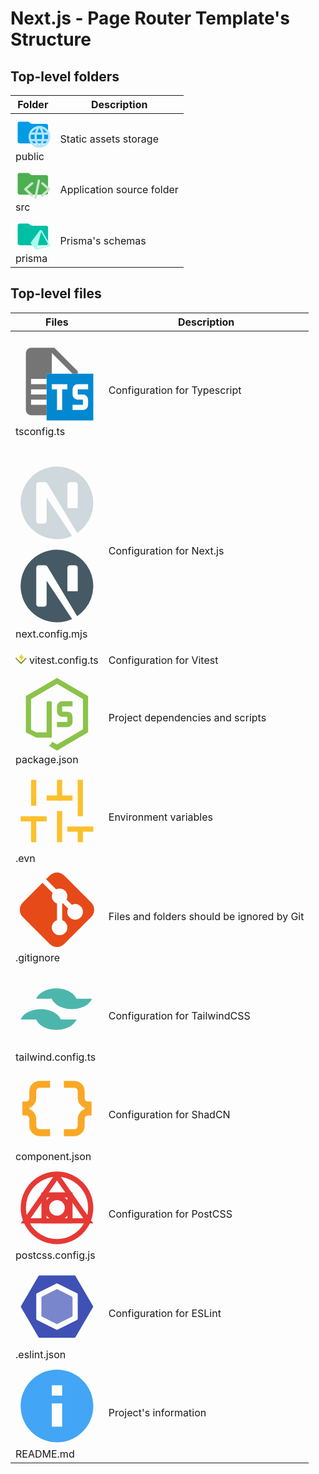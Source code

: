 # Next.js - Page Router Template's Structure

## Top-level folders

| Folder | Description |
| ---------- | -------------------- |
| <svg xmlns="http://www.w3.org/2000/svg" className="size-5 inline" viewBox="0 0 32 32"><path fill="#039be5" d="m13.844 7.536-1.288-1.072A2 2 0 0 0 11.276 6H4a2 2 0 0 0-2 2v16a2 2 0 0 0 2 2h24a2 2 0 0 0 2-2V10a2 2 0 0 0-2-2H15.124a2 2 0 0 1-1.28-.464Z"/><path fill="#b3e5fc" d="M22 10a10 10 0 1 0 10 10 10 10 0 0 0-10-10Zm6.918 6H25.96a15.749 15.749 0 0 0-1.342-3.54 8.039 8.039 0 0 1 4.3 3.54ZM22 12a14.128 14.128 0 0 1 1.89 4h-3.78A14.128 14.128 0 0 1 22 12Zm-2.618.46A15.749 15.749 0 0 0 18.04 16h-2.958a8.039 8.039 0 0 1 4.3-3.54ZM14.263 22a7.727 7.727 0 0 1 0-4h3.407a15.45 15.45 0 0 0 0 4Zm.82 2h2.957a15.749 15.749 0 0 0 1.342 3.54 8.039 8.039 0 0 1-4.3-3.54ZM22 28a14.128 14.128 0 0 1-1.89-4h3.78A14.128 14.128 0 0 1 22 28Zm2.31-6h-4.62a13.412 13.412 0 0 1 0-4h4.62a13.412 13.412 0 0 1 0 4Zm.308 5.54A15.749 15.749 0 0 0 25.96 24h2.958a8.039 8.039 0 0 1-4.3 3.54ZM29.737 22H26.33a15.45 15.45 0 0 0 0-4h3.407a7.727 7.727 0 0 1 0 4Z"/></svg> public      | Static assets storage          |
| <svg xmlns="http://www.w3.org/2000/svg" className="size-5 inline" viewBox="0 0 32 32"><path fill="#4caf50" d="m13.844 7.536-1.288-1.072A2 2 0 0 0 11.276 6H4a2 2 0 0 0-2 2v16a2 2 0 0 0 2 2h24a2 2 0 0 0 2-2V10a2 2 0 0 0-2-2H15.124a2 2 0 0 1-1.28-.464Z"/><path fill="#c8e6c9" d="M18.435 30a1.075 1.075 0 0 1-.238-.028 1.137 1.137 0 0 1-.828-1.323l3.093-15.744a1.13 1.13 0 0 1 .507-.744 1.057 1.057 0 0 1 .8-.134 1.139 1.139 0 0 1 .828 1.324l-3.1 15.744a1.124 1.124 0 0 1-.505.743 1.055 1.055 0 0 1-.557.162Zm6.2-2h-.077a1.075 1.075 0 0 1-.762-.412 1.164 1.164 0 0 1 .113-1.548l5.32-4.967-5.297-4.623a1.165 1.165 0 0 1-.162-1.544 1.08 1.08 0 0 1 .754-.437 1.058 1.058 0 0 1 .81.258l6.244 5.455a1.156 1.156 0 0 1 .004 1.723l-6.22 5.808a1.069 1.069 0 0 1-.728.289Zm-9.31 0a1.072 1.072 0 0 1-.728-.292l-6.225-5.811a1.159 1.159 0 0 1-.01-1.692l.02-.018 6.246-5.454a1.035 1.035 0 0 1 .8-.26 1.08 1.08 0 0 1 .758.436 1.165 1.165 0 0 1-.16 1.547l-5.293 4.62 5.32 4.964a1.156 1.156 0 0 1 .112 1.548 1.072 1.072 0 0 1-.762.412Z"/></svg> src         | Application source folder        |
| <svg xmlns="http://www.w3.org/2000/svg" className="size-5 inline" viewBox="0 0 32 32"><path fill="#00bfa5" d="m13.844 7.536-1.288-1.072A2 2 0 0 0 11.276 6H4a2 2 0 0 0-2 2v16a2 2 0 0 0 2 2h24a2 2 0 0 0 2-2V10a2 2 0 0 0-2-2H15.124a2 2 0 0 1-1.28-.464Z"/><path fill="#a7ffeb" d="m30.209 26.275-9.76 2.39a.423.423 0 0 1-.51-.224.296.296 0 0 1-.012-.165l3.486-13.827a.348.348 0 0 1 .412-.21.335.335 0 0 1 .221.15l6.457 11.352a.362.362 0 0 1-.218.51.505.505 0 0 1-.076.024Zm1.672-.564-7.475-13.144a1.335 1.335 0 0 0-1.647-.453 1.18 1.18 0 0 0-.468.357l-8.106 10.873a.871.871 0 0 0 .014 1.092l3.964 5.083a1.407 1.407 0 0 0 1.432.435l11.503-2.816a1.216 1.216 0 0 0 .79-.567.86.86 0 0 0-.007-.86Z"/></svg> prisma      | Prisma's schemas                 |


## Top-level files

| Files | Description |
| ---------- | -------------------- |
| <p><svg xmlns="http://www.w3.org/2000/svg" className="size-5 inline" viewBox="0 0 32 32"><path fill="#757575" d="M15 2H6a2.006 2.006 0 0 0-2 2v22a2.006 2.006 0 0 0 2 2h6v-4H6v-2h6v-2H6v-2h6v-2H6v-2h6v-2h2V4l8 8h2v-1Z" data-mit-no-recolor="true"/><path fill="#0288d1" d="M12 12v18h18V12Zm8 6h-2v8h-2v-8h-2v-2h6Zm8 0h-4v2h2a2.006 2.006 0 0 1 2 2v2a2.006 2.006 0 0 1-2 2h-4v-2h4v-2h-2a2.006 2.006 0 0 1-2-2v-2a2.006 2.006 0 0 1 2-2h4Z"/></svg> tsconfig.ts</p> | Configuration for Typescript|
| <p><svg xmlns="http://www.w3.org/2000/svg" className="size-5 dark:inline hidden" viewBox="0 0 32 32"><path fill="#cfd8dc" d="M16 2a14 14 0 1 0 5.816 26.723L12 14v9a1 1 0 0 1-1 1H9a1 1 0 0 1-1-1V9a1 1 0 0 1 1-1h2.434a1 1 0 0 1 .857.486l11.491 19.15A14 14 0 0 0 16 2Zm8 16h-4V9a1 1 0 0 1 1-1h2a1 1 0 0 1 1 1Z"/></svg><svg className="size-5 dark:hidden inline" xmlns="http://www.w3.org/2000/svg" viewBox="0 0 32 32"><path fill="#455a64" d="M16 2a14 14 0 1 0 5.816 26.723L12 14v9a1 1 0 0 1-1 1H9a1 1 0 0 1-1-1V9a1 1 0 0 1 1-1h2.434a1 1 0 0 1 .857.486l11.491 19.15A14 14 0 0 0 16 2Zm8 16h-4V9a1 1 0 0 1 1-1h2a1 1 0 0 1 1 1Z"/></svg> next.config.mjs</p>      |  Configuration for Next.js       |
| <svg xmlns="http://www.w3.org/2000/svg" width="1.1em" height="1em" className="size-5 inline" viewBox="0 0 256 234"><path fill="#fcc72b" d="m192.115 70.808l-61.2 88.488a5.27 5.27 0 0 1-2.673 2.002a5.3 5.3 0 0 1-3.343-.005a5.25 5.25 0 0 1-2.66-2.01a5.2 5.2 0 0 1-.903-3.203l2.45-48.854l-39.543-8.386a5.26 5.26 0 0 1-2.292-1.118a5.22 5.22 0 0 1-1.83-4.581a5.2 5.2 0 0 1 .895-2.383L142.218 2.27a5.28 5.28 0 0 1 6.016-1.996a5.24 5.24 0 0 1 2.66 2.01c.643.942.96 2.066.903 3.203l-2.45 48.855l39.542 8.386a5.26 5.26 0 0 1 2.293 1.117a5.21 5.21 0 0 1 1.829 4.582a5.2 5.2 0 0 1-.896 2.382"/><path fill="#729b1b" d="M128.025 233.537a12.36 12.36 0 0 1-8.763-3.63l-57.828-57.823a12.39 12.39 0 0 1 .023-17.5a12.394 12.394 0 0 1 17.5-.024l49.068 49.061L234.917 96.733a12.39 12.39 0 0 1 17.523 17.524l-115.655 115.65a12.34 12.34 0 0 1-8.76 3.63"/><path fill="#729b1b" fillOpacity="0.5" d="M127.975 233.537a12.36 12.36 0 0 0 8.763-3.63l57.828-57.823a12.4 12.4 0 0 0 3.605-8.754a12.395 12.395 0 0 0-12.375-12.376a12.4 12.4 0 0 0-8.755 3.606l-49.066 49.061L21.082 96.733a12.392 12.392 0 0 0-17.524 17.524l115.656 115.65a12.35 12.35 0 0 0 8.76 3.63"/></svg> vitest.config.ts | Configuration for Vitest |
| <svg xmlns="http://www.w3.org/2000/svg" className="size-5 inline" viewBox="0 0 32 32"><path fill="#8bc34a" d="M16 20.003v2h4a2 2 0 0 0 2-2v-2a2 2 0 0 0-2-2h-2v-2h4v-2h-4a2 2 0 0 0-2 2v2a2 2 0 0 0 2 2h2v2Z"/><path fill="#8bc34a" d="m16 3.003-12 7v14l4 2h6v-13.5a.5.5 0 0 0-.5-.5h-1a.5.5 0 0 0-.5.5v11.5H8l-2-1.034V11.15l10-5.833 10 5.833v11.703l-10 5.833-1.745-1.022L13 29.253l3 1.75 12-7v-14Z"/></svg> package.json         | Project dependencies and scripts        |
| <svg xmlns="http://www.w3.org/2000/svg" className="size-5 inline" viewBox="0 0 32 32"><path fill="#fbc02d" d="M12 10h10v2H12z"/><path fill="#fbc02d" d="M16 4h2v8h-2zm4 18h10v2H20zm4 2h2v4h-2zm0-20h2v14h-2zM2 18h10v2H2z"/><path fill="#fbc02d" d="M6 18h2v10H6zM6 4h2v10H6zm10 12h2v12h-2z"/></svg> .evn      | Environment variables                 |
| <svg xmlns="http://www.w3.org/2000/svg" className="size-5 inline" viewBox="0 0 32 32"><path fill="#e64a19" d="M13.172 2.828 11.78 4.22l1.91 1.91 2 2A2.986 2.986 0 0 1 20 10.81a3.248 3.248 0 0 1-.31 1.31l2.06 2a2.683 2.683 0 0 1 3.37.57 2.86 2.86 0 0 1 .88 2.117 3.015 3.015 0 0 1-.856 2.109A2.893 2.893 0 0 1 23 19.81a2.93 2.93 0 0 1-2.13-.87 2.694 2.694 0 0 1-.56-3.38l-2-2.06a2.547 2.547 0 0 1-.31.12V20a3.024 3.024 0 0 1 1.44 1.09 2.921 2.921 0 0 1 .56 1.72 2.883 2.883 0 0 1-.878 2.128 2.982 2.982 0 0 1-2.048.871 2.981 2.981 0 0 1-2.514-4.719A3.024 3.024 0 0 1 16 20v-6.38a2.963 2.963 0 0 1-1.44-1.09 2.899 2.899 0 0 1-.56-1.72 2.868 2.868 0 0 1 .31-1.31l-3.9-3.9-7.579 7.572a4 4 0 0 0-.001 5.658l10.342 10.342a4 4 0 0 0 5.656 0l10.344-10.344a4 4 0 0 0 0-5.656L18.828 2.828a4 4 0 0 0-5.656 0Z"/></svg> .gitignore | Files and folders should be ignored by Git |
| <svg xmlns="http://www.w3.org/2000/svg" className="size-5 inline" viewBox="0 0 32 32"><path fill="#4db6ac" d="M23.5 12H8c.89-2.3 4.02-4 7.75-4 3.73 0 6.86 1.7 7.75 4ZM14 12h15.5c-.89 2.3-4.02 4-7.75 4-3.73 0-6.86-1.7-7.75-4Zm3.5 8H2c.89-2.3 4.02-4 7.75-4 3.73 0 6.86 1.7 7.75 4ZM8 20h15.5c-.89 2.3-4.02 4-7.75 4-3.73 0-6.86-1.7-7.75-4Z"/></svg> tailwind.config.ts | Configuration for TailwindCSS |
| <svg xmlns="http://www.w3.org/2000/svg" className="size-5 inline" viewBox="0 -960 960 960"><path fill="#f9a825" d="M560-160v-80h120q17 0 28.5-11.5T720-280v-80q0-38 22-69t58-44v-14q-36-13-58-44t-22-69v-80q0-17-11.5-28.5T680-720H560v-80h120q50 0 85 35t35 85v80q0 17 11.5 28.5T840-560h40v160h-40q-17 0-28.5 11.5T800-360v80q0 50-35 85t-85 35H560Zm-280 0q-50 0-85-35t-35-85v-80q0-17-11.5-28.5T120-400H80v-160h40q17 0 28.5-11.5T160-600v-80q0-50 35-85t85-35h120v80H280q-17 0-28.5 11.5T240-680v80q0 38-22 69t-58 44v14q36 13 58 44t22 69v80q0 17 11.5 28.5T280-240h120v80H280Z"/></svg> component.json | Configuration for ShadCN |
| <svg xmlns="http://www.w3.org/2000/svg" className="size-5 inline" viewBox="0 0 32 32"><path fill="#e53935" d="M20 12v8h-8v-8h8m2-2H10v12h12V10Z"/><path fill="#e53935" d="M16 5.488 26.159 20H5.84L16 5.488M16 2 2 22h28L16 2Z"/><path fill="#e53935" d="M16 13a3 3 0 1 1-3 3 3.003 3.003 0 0 1 3-3m0-2a5 5 0 1 0 5 5 5 5 0 0 0-5-5Z"/><path fill="#e53935" d="M16 4A12 12 0 1 1 4 16 12.014 12.014 0 0 1 16 4m0-2a14 14 0 1 0 14 14A14 14 0 0 0 16 2Z"/></svg> postcss.config.js | Configuration for PostCSS |
| <svg xmlns="http://www.w3.org/2000/svg" className="size-5 inline" viewBox="0 0 32 32"><path fill="#3f51b5" d="M22.713 4H9.287a.5.5 0 0 0-.432.248l-6.708 11.5a.5.5 0 0 0 0 .504l6.708 11.5a.5.5 0 0 0 .432.248h13.426a.5.5 0 0 0 .432-.248l6.708-11.5a.5.5 0 0 0 0-.504l-6.708-11.5A.5.5 0 0 0 22.713 4Zm-6.937 20.888-7.5-3.75A.5.5 0 0 1 8 20.691v-9.382a.5.5 0 0 1 .276-.447l7.5-3.75a.5.5 0 0 1 .448 0l7.5 3.75a.5.5 0 0 1 .276.447v9.382a.5.5 0 0 1-.276.447l-7.5 3.75a.5.5 0 0 1-.448 0Z"/><path fill="#7986cb" d="M22 19.441v-6.882a.5.5 0 0 0-.276-.447l-5.5-2.75a.5.5 0 0 0-.448 0l-5.5 2.75a.5.5 0 0 0-.276.447v6.882a.5.5 0 0 0 .276.447l5.5 2.75a.5.5 0 0 0 .448 0l5.5-2.75a.5.5 0 0 0 .276-.447Z"/></svg> .eslint.json | Configuration for ESLint |
| <svg xmlns="http://www.w3.org/2000/svg" className="size-5 inline" fill="none" viewBox="0 0 16 16"><path d="M0 0h24v24H0z"/><path fill="#42a5f5" d="M8 1C4.136 1 1 4.136 1 8s3.136 7 7 7 7-3.136 7-7-3.136-7-7-7zm1 11H7V7.5h2zm0-6H7V4h2z"/></svg> README.md | Project's information |